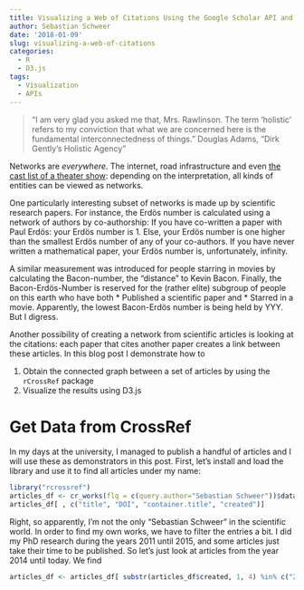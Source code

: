 ```yaml
---
title: Visualizing a Web of Citations Using the Google Scholar API and D3.js
author: Sebastian Schweer
date: '2018-01-09'
slug: visualizing-a-web-of-citations
categories:
  - R
  - D3.js
tags:
  - Visualization
  - APIs
---
```


> "I am very glad you asked me that, Mrs. Rawlinson. The term 'holistic' refers to my conviction that what we are concerned here is the fundamental interconnectedness of things."
Douglas Adams, "Dirk Gently's Holistic Agency"

Networks are *everywhere*. The internet, road infrastructure and even [the cast list of a theater show](d3 js link): depending on the interpretation, all kinds of entities can be viewed as networks. 

One particularly interesting subset of networks is made up by scientific research papers. For instance, the Erdös number is calculated using a network of authors by co-authorship: If you have co-written a paper with Paul Erdös: your Erdös number is 1. Else, your Erdös number is one higher than the smallest Erdös number of any of your co-authors. If you have never written a mathematical paper, your Erdös number is, unfortunately, infinity. 

A similar measurement was introduced for people starring in movies by calculating the Bacon-number, the "distance" to Kevin Bacon. Finally, the Bacon-Erdös-Number is reserved for the (rather elite) subgroup of people on this earth who have both
* Published a scientific paper and
* Starred in a movie.
Apparently, the lowest Bacon-Erdös number is being held by YYY. But I digress.

Another possibility of creating a network from scientific articles is looking at the citations: each paper that cites another paper creates a link between these articles. In this blog post I demonstrate how to

1. Obtain the connected graph between a set of articles by using the `rCrossRef` package
2. Visualize the results using D3.js 

# Get Data from CrossRef

In my days at the university, I managed to publish a handful of articles and I will use these as demonstrators in this post. First, let's install and load the library and use it to find all articles under my name:
```r
library("rcrossref")
articles_df <- cr_works(flq = c(query.author="Sebastian Schweer"))$data
articles_df[ , c("title", "DOI", "container.title", "created")]
```
Right, so apparently, I'm not the only "Sebastian Schweer" in the scientific world. In order to find my own works, we have to filter the entries a bit. I did my PhD research during the years 2011 until 2015, and some articles just take their time to be published. So let's just look at articles from the year 2014 until today. We find
```r
articles_df <- articles_df[ substr(articles_df$created, 1, 4) %in% c("2014","2015","2016","2017") , c("title", "DOI", "container.title", "created")]
```